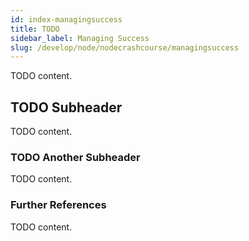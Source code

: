 ```yaml
---
id: index-managingsuccess
title: TODO
sidebar_label: Managing Success
slug: /develop/node/nodecrashcourse/managingsuccess
---
```



TODO content.

## TODO Subheader

TODO content.

### TODO Another Subheader

TODO content.

### Further References

TODO content.
